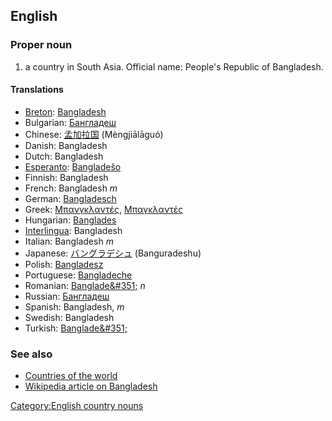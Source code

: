 ==English==

===Proper noun===

# a country in South Asia. Official name: People's Republic of Bangladesh.

====Translations====
*[[Breton]]: [[Bangladesh]]
*Bulgarian: [[Бангладеш]]
*Chinese: [[孟加拉国]] (Mèngjiālāguó)
*Danish: Bangladesh
*Dutch: Bangladesh
*[[Esperanto]]: [[Bangladeŝo]]
*Finnish: Bangladesh
*French: Bangladesh ''m''
*German: [[Bangladesch]]
*Greek: [[Μπανγκλαντές]], [[Μπαγκλαντές]]
*Hungarian: [[Banglades]]
*[[Interlingua]]: Bangladesh
*Italian: Bangladesh ''m''
*Japanese: [[バングラデシュ]] (Banguradeshu)
*Polish: [[Bangladesz]]
*Portuguese: [[Bangladeche]]
*Romanian: [[Banglade&#351;]] ''n''
*Russian: [[Бангладеш]]
*Spanish: Bangladesh, ''m''
*Swedish: Bangladesh
*Turkish: [[Banglade&#351;]]

===See also===

*[[Countries of the world]]
*[[w:Bangladesh|Wikipedia article on Bangladesh]]
[[Category:English country nouns]]